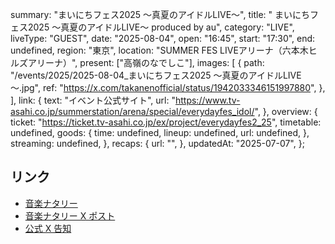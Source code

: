   summary: "まいにちフェス2025 ～真夏のアイドルLIVE～",
  title: " まいにちフェス2025 ～真夏のアイドルLIVE～ produced by au",
  category: "LIVE",
  liveType: "GUEST",
  date: "2025-08-04",
  open: "16:45",
  start: "17:30",
  end: undefined,
  region: "東京",
  location: "SUMMER FES LIVEアリーナ（六本木ヒルズアリーナ）",
  present: ["高嶺のなでしこ"],
  images: [
    {
      path: "/events/2025/2025-08-04_まいにちフェス2025 ～真夏のアイドルLIVE～.jpg",
      ref: "https://x.com/takanenofficial/status/1942033346151997880",
    },
  ],
  link: {
    text: "イベント公式サイト",
    url: "https://www.tv-asahi.co.jp/summerstation/arena/special/everydayfes_idol/",
  },
  overview: {
    ticket: "https://ticket.tv-asahi.co.jp/ex/project/everydayfes2_25",
    timetable: undefined,
    goods: {
      time: undefined,
      lineup: undefined,
      url: undefined,
    },
    streaming: undefined,
  },
  recaps: {
    url: "",
  },
  updatedAt: "2025-07-07",
};

## リンク

- [音楽ナタリー](https://natalie.mu/music/news/631162)
- [音楽ナタリー X ポスト](https://x.com/natalie_mu/status/1941980539726274909)
- [公式 X 告知](https://x.com/takanenofficial/status/1942033346151997880)

